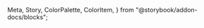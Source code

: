   Meta,
  Story,
  ColorPalette,
  ColorItem,
} from "@storybook/addon-docs/blocks";

<Meta title="Theme" />

<Preview>
  <Story
    name="App colors"
    parameters={{
      design: {
        type: "figma",
        url:
          "https://www.figma.com/file/JdbljcIvyMoEVsBZgsg7bbu8/1.-Apps-Styleguide-and-Components?node-id=2690%3A217",
      },
    }}
  >
    <Colors />
  </Story>
</Preview>
